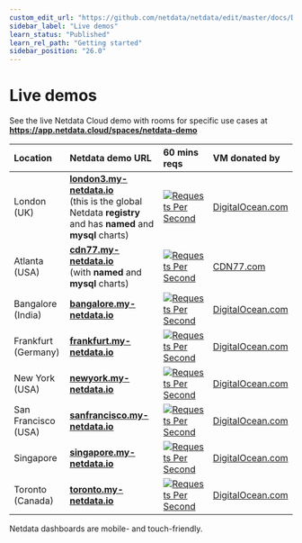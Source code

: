 ```yaml
---
custom_edit_url: "https://github.com/netdata/netdata/edit/master/docs/Demo-Sites.md"
sidebar_label: "Live demos"
learn_status: "Published"
learn_rel_path: "Getting started"
sidebar_position: "26.0"
---
```



# Live demos

See the live Netdata Cloud demo with rooms for specific use cases at **https://app.netdata.cloud/spaces/netdata-demo**

| Location            | Netdata demo URL                                                                                                                              | 60 mins reqs                                                                                                                                                                                                                                                 | VM donated by                                      |
| :------------------ | :-------------------------------------------------------------------------------------------------------------------------------------------- | :------------------------------------------------------------------------------------------------------------------------------------------------------------------------------------------------------------------------------------------------------------| :------------------------------------------------- |
| London (UK)         | **[london3.my-netdata.io](https://london3.my-netdata.io)**<br/>(this is the global Netdata **registry** and has **named** and **mysql** charts) | [![Requests Per Second](https://london3.my-netdata.io/api/v1/badge.svg?chart=netdata.requests&dimensions=requests&after=-3600&options=unaligned&group=sum&label=reqs&units=empty&value_color=blue&precision=0&v42)](https://london3.my-netdata.io)             | [DigitalOcean.com](https://m.do.co/c/83dc9f941745) |
| Atlanta (USA)       | **[cdn77.my-netdata.io](https://cdn77.my-netdata.io)**<br/>(with **named** and **mysql** charts)                                              | [![Requests Per Second](https://cdn77.my-netdata.io/api/v1/badge.svg?chart=netdata.requests&dimensions=requests&after=-3600&options=unaligned&group=sum&label=reqs&units=empty&value_color=blue&precision=0&v42)](https://cdn77.my-netdata.io)               | [CDN77.com](https://www.cdn77.com/)                |
| Bangalore (India)   | **[bangalore.my-netdata.io](https://bangalore.my-netdata.io)**                                                                                | [![Requests Per Second](https://bangalore.my-netdata.io/api/v1/badge.svg?chart=netdata.requests&dimensions=requests&after=-3600&options=unaligned&group=sum&label=reqs&units=empty&value_color=blue&precision=0&v42)](https://bangalore.my-netdata.io)       | [DigitalOcean.com](https://m.do.co/c/83dc9f941745) |
| Frankfurt (Germany) | **[frankfurt.my-netdata.io](https://frankfurt.my-netdata.io)**                                                                                | [![Requests Per Second](https://frankfurt.my-netdata.io/api/v1/badge.svg?chart=netdata.requests&dimensions=requests&after=-3600&options=unaligned&group=sum&label=reqs&units=empty&value_color=blue&precision=0&v42)](https://frankfurt.my-netdata.io)       | [DigitalOcean.com](https://m.do.co/c/83dc9f941745) |
| New York (USA)      | **[newyork.my-netdata.io](https://newyork.my-netdata.io)**                                                                                    | [![Requests Per Second](https://newyork.my-netdata.io/api/v1/badge.svg?chart=netdata.requests&dimensions=requests&after=-3600&options=unaligned&group=sum&label=reqs&units=empty&value_color=blue&precision=0&v42)](https://newyork.my-netdata.io)           | [DigitalOcean.com](https://m.do.co/c/83dc9f941745) |
| San Francisco (USA) | **[sanfrancisco.my-netdata.io](https://sanfrancisco.my-netdata.io)**                                                                          | [![Requests Per Second](https://sanfrancisco.my-netdata.io/api/v1/badge.svg?chart=netdata.requests&dimensions=requests&after=-3600&options=unaligned&group=sum&label=reqs&units=empty&value_color=blue&precision=0&v42)](https://sanfrancisco.my-netdata.io) | [DigitalOcean.com](https://m.do.co/c/83dc9f941745) |
| Singapore           | **[singapore.my-netdata.io](https://singapore.my-netdata.io)**                                                                                | [![Requests Per Second](https://singapore.my-netdata.io/api/v1/badge.svg?chart=netdata.requests&dimensions=requests&after=-3600&options=unaligned&group=sum&label=reqs&units=empty&value_color=blue&precision=0&v42)](https://singapore.my-netdata.io)       | [DigitalOcean.com](https://m.do.co/c/83dc9f941745) |
| Toronto (Canada)    | **[toronto.my-netdata.io](https://toronto.my-netdata.io)**                                                                                    | [![Requests Per Second](https://toronto.my-netdata.io/api/v1/badge.svg?chart=netdata.requests&dimensions=requests&after=-3600&options=unaligned&group=sum&label=reqs&units=empty&value_color=blue&precision=0&v42)](https://toronto.my-netdata.io)           | [DigitalOcean.com](https://m.do.co/c/83dc9f941745) |

Netdata dashboards are mobile- and touch-friendly.


